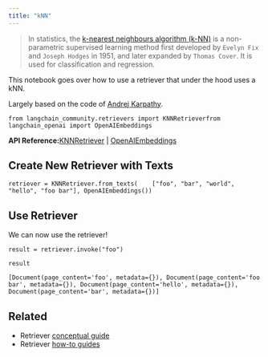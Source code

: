```yaml
---
title: "kNN"
---
```


> In statistics, the [k-nearest neighbours algorithm (k-NN)](https://en.wikipedia.org/wiki/K-nearest_neighbors_algorithm) is a non-parametric supervised learning method first developed by `Evelyn Fix` and `Joseph Hodges` in 1951, and later expanded by `Thomas Cover`. It is used for classification and regression.

This notebook goes over how to use a retriever that under the hood uses a kNN.

Largely based on the code of [Andrej Karpathy](https://github.com/karpathy/randomfun/blob/master/knn_vs_svm.html).

```
from langchain_community.retrievers import KNNRetrieverfrom langchain_openai import OpenAIEmbeddings
```

**API Reference:**[KNNRetriever](https://python.langchain.com/api_reference/community/retrievers/langchain_community.retrievers.knn.KNNRetriever.html) | [OpenAIEmbeddings](https://python.langchain.com/api_reference/openai/embeddings/langchain_openai.embeddings.base.OpenAIEmbeddings.html)

## Create New Retriever with Texts

```
retriever = KNNRetriever.from_texts(    ["foo", "bar", "world", "hello", "foo bar"], OpenAIEmbeddings())
```

## Use Retriever

We can now use the retriever!

```
result = retriever.invoke("foo")
```

```
result
```

```
[Document(page_content='foo', metadata={}), Document(page_content='foo bar', metadata={}), Document(page_content='hello', metadata={}), Document(page_content='bar', metadata={})]
```

## Related

* Retriever [conceptual guide](/oss/concepts/retrievers)
* Retriever [how-to guides](/oss/how_to/#retrievers)
